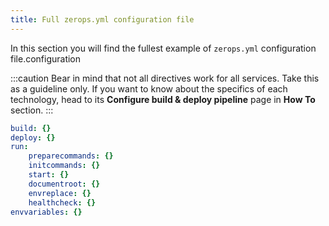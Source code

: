 ```yaml
---
title: Full zerops.yml configuration file
---
```

In this section you will find the fullest example of `zerops.yml` configuration file.configuration

:::caution
Bear in mind that not all directives work for all services. Take this as a guideline only. If you want to know about the specifics of each technology, head to its **Configure build & deploy pipeline** page in **How To** section.
:::

```yml
build: {}
deploy: {}
run:
    preparecommands: {}
    initcommands: {}
    start: {}
    documentroot: {}
    envreplace: {}
    healthcheck: {}
envvariables: {}
```